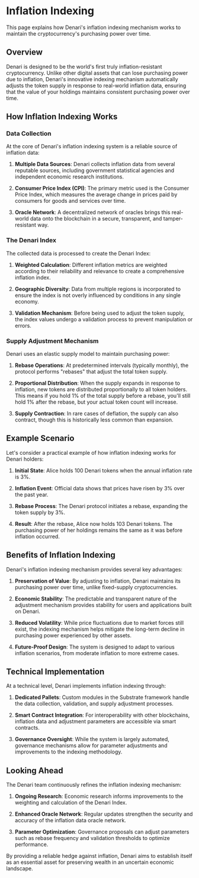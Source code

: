 # Inflation Indexing

This page explains how Denari's inflation indexing mechanism works to maintain the cryptocurrency's purchasing power over time.

## Overview

Denari is designed to be the world's first truly inflation-resistant cryptocurrency. Unlike other digital assets that can lose purchasing power due to inflation, Denari's innovative indexing mechanism automatically adjusts the token supply in response to real-world inflation data, ensuring that the value of your holdings maintains consistent purchasing power over time.

## How Inflation Indexing Works

### Data Collection

At the core of Denari's inflation indexing system is a reliable source of inflation data:

1. **Multiple Data Sources**: Denari collects inflation data from several reputable sources, including government statistical agencies and independent economic research institutions.

2. **Consumer Price Index (CPI)**: The primary metric used is the Consumer Price Index, which measures the average change in prices paid by consumers for goods and services over time.

3. **Oracle Network**: A decentralized network of oracles brings this real-world data onto the blockchain in a secure, transparent, and tamper-resistant way.

### The Denari Index

The collected data is processed to create the Denari Index:

1. **Weighted Calculation**: Different inflation metrics are weighted according to their reliability and relevance to create a comprehensive inflation index.

2. **Geographic Diversity**: Data from multiple regions is incorporated to ensure the index is not overly influenced by conditions in any single economy.

3. **Validation Mechanism**: Before being used to adjust the token supply, the index values undergo a validation process to prevent manipulation or errors.

### Supply Adjustment Mechanism

Denari uses an elastic supply model to maintain purchasing power:

1. **Rebase Operations**: At predetermined intervals (typically monthly), the protocol performs "rebases" that adjust the total token supply.

2. **Proportional Distribution**: When the supply expands in response to inflation, new tokens are distributed proportionally to all token holders. This means if you hold 1% of the total supply before a rebase, you'll still hold 1% after the rebase, but your actual token count will increase.

3. **Supply Contraction**: In rare cases of deflation, the supply can also contract, though this is historically less common than expansion.

## Example Scenario

Let's consider a practical example of how inflation indexing works for Denari holders:

1. **Initial State**: Alice holds 100 Denari tokens when the annual inflation rate is 3%.

2. **Inflation Event**: Official data shows that prices have risen by 3% over the past year.

3. **Rebase Process**: The Denari protocol initiates a rebase, expanding the token supply by 3%.

4. **Result**: After the rebase, Alice now holds 103 Denari tokens. The purchasing power of her holdings remains the same as it was before inflation occurred.

## Benefits of Inflation Indexing

Denari's inflation indexing mechanism provides several key advantages:

1. **Preservation of Value**: By adjusting to inflation, Denari maintains its purchasing power over time, unlike fixed-supply cryptocurrencies.

2. **Economic Stability**: The predictable and transparent nature of the adjustment mechanism provides stability for users and applications built on Denari.

3. **Reduced Volatility**: While price fluctuations due to market forces still exist, the indexing mechanism helps mitigate the long-term decline in purchasing power experienced by other assets.

4. **Future-Proof Design**: The system is designed to adapt to various inflation scenarios, from moderate inflation to more extreme cases.

## Technical Implementation

At a technical level, Denari implements inflation indexing through:

1. **Dedicated Pallets**: Custom modules in the Substrate framework handle the data collection, validation, and supply adjustment processes.

2. **Smart Contract Integration**: For interoperability with other blockchains, inflation data and adjustment parameters are accessible via smart contracts.

3. **Governance Oversight**: While the system is largely automated, governance mechanisms allow for parameter adjustments and improvements to the indexing methodology.

## Looking Ahead

The Denari team continuously refines the inflation indexing mechanism:

1. **Ongoing Research**: Economic research informs improvements to the weighting and calculation of the Denari Index.

2. **Enhanced Oracle Network**: Regular updates strengthen the security and accuracy of the inflation data oracle network.

3. **Parameter Optimization**: Governance proposals can adjust parameters such as rebase frequency and validation thresholds to optimize performance.

By providing a reliable hedge against inflation, Denari aims to establish itself as an essential asset for preserving wealth in an uncertain economic landscape. 